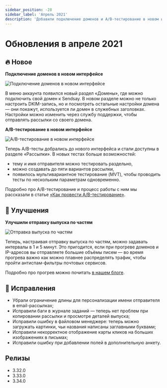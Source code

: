 ```yaml
---
sidebar_position: -28
sidebar_label: 'Апрель 2021'
description: 'Добавили подключение доменов и A/B-тестирование в новом интерфейсе, улучшили отправку выпуска по частям и добавили несколько исправлений'
---
```



# Обновления в апреле 2021

## 🔥 Новое

**Подключение доменов в новом интерфейсе**

<p align="left">
  <img src={attachDomain} alt="Подключение доменов в новом интерфейсе" />
</p>
В меню аккаунта появился новый раздел «Домены», где можно подключить свой домен к Sendsay. В новом разделе
можно не только настроить DKIM-запись, но и посмотреть остальные настройки домена — они покажут, используется
ли домен в служебных заголовках. Настройки можно изменить через службу поддержки, чтобы отправлять рассылки
со своего домена.

**A/B-тестирование в новом интерфейсе**

<p align="left">
  <img src={ABtest} alt="A/B-тестирование в новом интерфейсе" />
</p>

Теперь A/B-тесты добрались до нового интерфейса и стали доступны в разделе «Рассылки». В новых тестах больше возможностей:

- тему и имя отправителя можно тестировать раздельно,
- можно создавать до пяти вариантов рассылки,
- появилось мультивариантное тестирование (MVT), чтобы проводить тесты по нескольким параметрам одновременно.

Подробно про A/B-тестирование и процесс работы с ним мы рассказали в статье [«Как провести A/B-тестирование»](https://docs.sendsay.ru/ru/articles/4744702-%D0%BA%D0%B0%D0%BA-%D0%BF%D1%80%D0%BE%D0%B2%D0%B5%D1%81%D1%82%D0%B8-a-b-%D1%82%D0%B5%D1%81%D1%82%D0%B8%D1%80%D0%BE%D0%B2%D0%B0%D0%BD%D0%B8%D0%B5).

## 🚀 Улучшения

**Улучшили отправку выпуска по частям**

<p align="left">
  <img src={sendingByPieces} alt="Отправка выпуска по частям" />
</p>

Теперь, настраивая отправку выпуска по частям, можно задавать интервалы в 1 и 5 минут. Это пригодится, если при прогреве доменов и IP-адресов вы отправляете большие объёмы писем — во время прогрева важно как можно плавнее распределять трафик, чтобы пройти антиспам-фильтры почтовых сервисов.

Подробно про прогрев можно почитать [в нашем блоге](https://sendsay.ru/blog/tieplo-ieshchie-tieplieie-ghoriacho-proghrievaiem-domien-dlia-email-rassylok/).

## 🐛 Исправления

- Убрали ограничение длины для персонализации имени отправителя в email-рассылках;
- Исправили баги в журнале заданий — теперь нет проблем при копировании рассылки и просмотре деталей выпуска;
- Исправили ошибку в файловом менеджере: теперь можно загружать картинки, чьи названия написаны заглавными буквами;
- Исправили некорректное отображение карты кликов на больших изображениях в письмах;
- Исправили ошибку при добавлении полей в дополнительную анкету.

## Релизы

- 3.32.0
- 3.33.0
- 3.34.0
